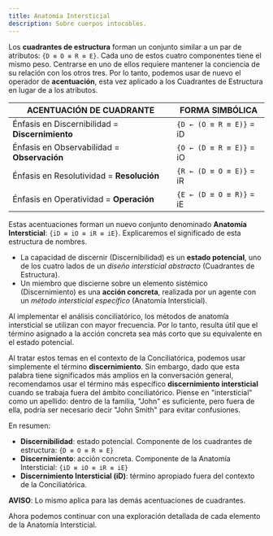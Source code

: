 ```yaml
---
title: Anatomía Intersticial
description: Sobre cuerpos intocables.
---
```


Los **cuadrantes de estructura** forman un conjunto similar a un par de atributos: `{D ≡ O ≡ R ≡ E}`. Cada uno de estos cuatro componentes tiene el mismo peso. Centrarse en uno de ellos requiere mantener la conciencia de su relación con los otros tres. Por lo tanto, podemos usar de nuevo el operador de **acentuación**, esta vez aplicado a los Cuadrantes de Estructura en lugar de a los atributos.

| **ACENTUACIÓN DE CUADRANTE** | **FORMA SIMBÓLICA** |
|----|---|
| Énfasis en Discernibilidad = **Discernimiento** | `{D ← (O ≡ R ≡ E)}` = iD |
| Énfasis en Observabilidad = **Observación** | `{O ← (D ≡ R ≡ E)}` = iO |
| Énfasis en Resolutividad = **Resolución** | `{R ← (D ≡ O ≡ E)}` = iR |
| Énfasis en Operatividad = **Operación** | `{E ← (D ≡ O ≡ R)}` = iE |

Estas acentuaciones forman un nuevo conjunto denominado **Anatomía Intersticial**: `{iD ≡ iO ≡ iR ≡ iE}`. Explicaremos el significado de esta estructura de nombres.
- La capacidad de discernir (Discernibilidad) es un **estado potencial**, uno de los cuatro lados de un *diseño intersticial abstracto* (Cuadrantes de Estructura).
- Un miembro que discierne sobre un elemento sistémico (Discernimiento) es una **acción concreta**, realizada por un agente con un *método intersticial específico* (Anatomía Intersticial).

Al implementar el análisis conciliatórico, los métodos de anatomía intersticial se utilizan con mayor frecuencia. Por lo tanto, resulta útil que el término asignado a la acción concreta sea más corto que su equivalente en el estado potencial.

Al tratar estos temas en el contexto de la Conciliatórica, podemos usar simplemente el término **discernimiento**. Sin embargo, dado que esta palabra tiene significados más amplios en la conversación general, recomendamos usar el término más específico **discernimiento intersticial** cuando se trabaja fuera del ámbito conciliatórico. Piense en "intersticial" como un apellido: dentro de la familia, "John" es suficiente, pero fuera de ella, podría ser necesario decir "John Smith" para evitar confusiones.

En resumen:
- **Discernibilidad**: estado potencial. Componente de los cuadrantes de estructura: `{D ≡ O ≡ R ≡ E}`
- **Discernimiento**: acción concreta. Componente de la Anatomía Intersticial: `{iD ≡ iO ≡ iR ≡ iE}`
- **Discernimiento Intersticial (iD)**: término apropiado fuera del contexto de la Conciliatórica.

**AVISO**: Lo mismo aplica para las demás acentuaciones de cuadrantes.

Ahora podemos continuar con una exploración detallada de cada elemento de la Anatomía Intersticial.
